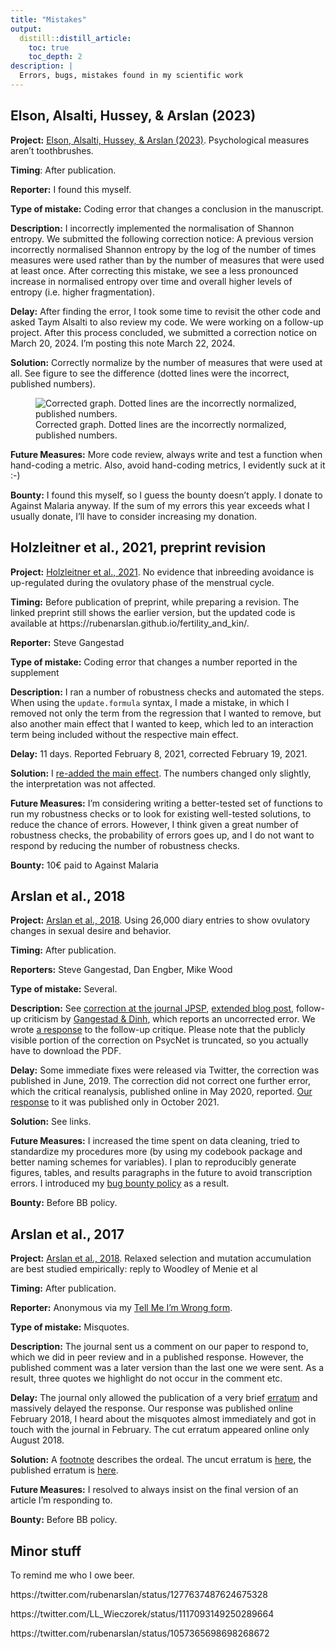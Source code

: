 ```yaml
---
title: "Mistakes"
output:
  distill::distill_article:
    toc: true
    toc_depth: 2
description: |
  Errors, bugs, mistakes found in my scientific work
---
```


## Elson, Alsalti, Hussey, & Arslan (2023)

__Project:__ [Elson, Alsalti, Hussey, & Arslan (2023)](https://www.nature.com/articles/s44271-023-00026-9). Psychological measures aren’t toothbrushes.

__Timing__: After publication.

__Reporter:__ I found this myself.

__Type of mistake:__ Coding error that changes a conclusion in the manuscript.

__Description:__ I incorrectly implemented the normalisation of Shannon entropy. We submitted the following correction notice: A previous version incorrectly normalised Shannon entropy by the log of the number of times measures were used rather than by the number of measures that were used at least once. After correcting this mistake, we see a less pronounced increase in normalised entropy over time and overall higher levels of entropy (i.e. higher fragmentation). 

__Delay:__ After finding the error, I took some time to revisit the other code and asked Taym Alsalti to also review my code. We were working on a follow-up project. After this process concluded, we submitted a correction notice on March 20, 2024. I'm posting this note March 22, 2024.

__Solution:__ Correctly normalize by the number of measures that were used at all. See figure to see the difference (dotted lines were the incorrect, published numbers).

![Corrected graph. Dotted lines are the incorrectly normalized, published numbers.](figures/fig_entropy_correction.png)

__Future Measures:__ More code review, always write and test a function when hand-coding a metric. Also, avoid hand-coding metrics, I evidently suck at it :-)

__Bounty:__ I found this myself, so I guess the bounty doesn't apply. I donate to Against Malaria anyway. If the sum of my errors this year exceeds what I usually donate, I'll have to consider increasing my donation.

## Holzleitner et al., 2021, preprint revision

__Project:__ [Holzleitner et al., 2021](https://www.biorxiv.org/content/10.1101/192054v4). No evidence that inbreeding avoidance is up-regulated during the ovulatory phase of the menstrual cycle.

__Timing:__ Before publication of preprint, while preparing a revision. The linked preprint still shows the earlier version, but the updated code is available at https://rubenarslan.github.io/fertility_and_kin/.

__Reporter:__ Steve Gangestad

__Type of mistake:__ Coding error that changes a number reported in the supplement

__Description:__ I ran a number of robustness checks and automated the steps. When using the `update.formula` syntax, I made a mistake, in which I removed not only the term from the regression that I wanted to remove, but also another main effect that I wanted to keep, which led to an interaction term being included without the respective main effect. 

__Delay:__ 11 days. Reported February 8, 2021, corrected February 19, 2021.

__Solution:__ I [re-added the main effect](https://github.com/rubenarslan/fertility_and_kin/commit/ecc59608cabb0f0496c00e971d392bc170080d78#diff-3a8cd097a6df9757a3139f07cce7b7fb2a937dc2650ba551f43cc05c891f17c1R206). The numbers changed only slightly, the interpretation was not affected. 

__Future Measures:__ I'm considering writing a better-tested set of functions to run my robustness checks or to look for existing well-tested solutions, to reduce the chance of errors. However, I think given a great number of robustness checks, the probability of errors goes up, and I do not want to respond by reducing the number of robustness checks. 

__Bounty:__ 10€ paid to Against Malaria 

## Arslan et al., 2018

__Project:__ [Arslan et al., 2018](https://psycnet.apa.org/record/2018-41799-001). Using 26,000 diary entries to show ovulatory changes in sexual desire and behavior.

__Timing:__ After publication.

__Reporters:__ Steve Gangestad, Dan Engber, Mike Wood

__Type of mistake:__ Several.

__Description:__ See [correction at the journal JPSP](https://psycnet.apa.org/record/2019-34417-001), [extended blog post](https://rubenarslan.github.io/posts/2019-06-20-correction-to-arslan-et-al-2019-using-26000-diary-entries-to-show-ovulatory-changes-in-sexual-desire-and-behavior/), follow-up criticism by [Gangestad & Dinh](https://www.researchgate.net/publication/341072189_Robust_Evidence_for_Moderation_of_Ovulatory_Shifts_by_Partner_Attractiveness_in_Arslan_et_al's_2020_Data), which reports an uncorrected error. We wrote [a response](https://psyarxiv.com/kjnvz/) to the follow-up critique. Please note that the publicly visible portion of the correction on PsycNet is truncated, so you actually have to download the PDF.

__Delay:__ Some immediate fixes were released via Twitter, the correction was published in June, 2019. The correction did not correct one further error, which the critical reanalysis, published online in May 2020, reported. [Our response](https://psyarxiv.com/kjnvz/) to it was published only in October 2021.

__Solution:__ See links.

__Future Measures:__ I increased the time spent on data cleaning, tried to standardize my procedures more (by using my codebook package and better naming schemes for variables). I plan to reproducibly generate figures, tables, and results paragraphs in the future to avoid transcription errors. I introduced my [bug bounty policy](bug_bounty.html) as a result.

__Bounty:__ Before BB policy.

## Arslan et al., 2017

__Project:__ [Arslan et al., 2018](http://rspb.royalsocietypublishing.org/content/285/1873/20180092.long). Relaxed selection and mutation accumulation are best studied empirically: reply to Woodley of Menie et al

__Timing:__ After publication.

__Reporter:__ Anonymous via my [Tell Me I'm Wrong form](https://tellmeimwrong.formr.org/).

__Type of mistake:__ Misquotes.

__Description:__ The journal sent us a comment on our paper to respond to, which we did in peer review and in a published response. However, the published comment was a later version than the last one we were sent. As a result, three quotes we highlight do not occur in the comment etc. 

__Delay:__ The journal only allowed the publication of a very brief [erratum](https://royalsocietypublishing.org/doi/full/10.1098/rspb.2018.1427) and massively delayed the response. Our response was published online February 2018, I heard about the misquotes almost immediately and got in touch with the journal in February. The cut erratum appeared online only August 2018.

__Solution:__ A [footnote](https://rubenarslan.github.io/posts/2018-10-26-on-making-mistakes-and-my-bug-bounty-program/#a-bad-error-culture-at-proceedings-of-the-royal-society-b) describes the ordeal. The uncut erratum is [here](https://docs.google.com/document/d/1Gka1cOd3WkLC2nu-_VeNM4jB-a2rgvW07b-Ctp7hXp4/edit?usp=sharing), the published erratum is [here](https://royalsocietypublishing.org/doi/full/10.1098/rspb.2018.1427).

__Future Measures:__ I resolved to always insist on the final version of an article I'm responding to.

__Bounty:__ Before BB policy.

## Minor stuff
To remind me who I owe beer.

https://twitter.com/rubenarslan/status/1277637487624675328

https://twitter.com/LL_Wieczorek/status/1117093149250289664

https://twitter.com/rubenarslan/status/1057365698698268672

